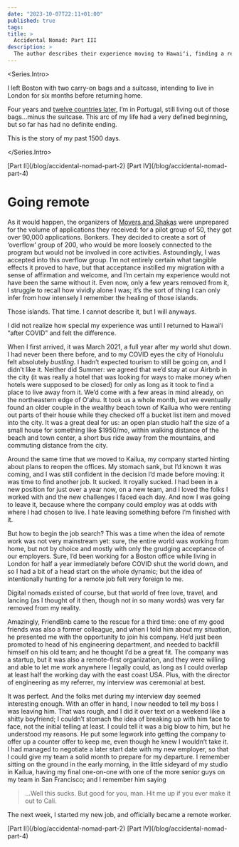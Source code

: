 ```yaml
---
date: "2023-10-07T22:11+01:00"
published: true
tags:
title: >
  Accidental Nomad: Part III
description: >
  The author describes their experience moving to Hawaiʻi, finding a remote job, and saying goodbye to their old team.
---
```


<Series.Intro>
<Nomad/>

I left Boston with two carry-on bags and a suitcase, intending to live in London for six months before returning home.

Four years and [twelve countries later](https://nomadlist.com/@daniel13rady), I’m in Portugal, still living out of those bags…minus the suitcase. This arc of my life had a very defined beginning, but so far has had no definite ending.

This is the story of my past 1500 days.

</Series.Intro>

<Series top>
  <Series.Previous>[Part II](/blog/accidental-nomad-part-2)</Series.Previous>
  <Series.Next>[Part IV](/blog/accidental-nomad-part-4)</Series.Next>
</Series>

# Going remote
As it would happen, the organizers of [Movers and Shakas](https://www.moversandshakas.org/) were unprepared for the volume of applications they received: for a pilot group of 50, they got over 90,000 applications. Bonkers. They decided to create a sort of ‘overflow’ group of 200, who would be more loosely connected to the program but would not be involved in core activities. Astoundingly, I was accepted into this overflow group. I’m not entirely certain what tangible effects it proved to have, but that acceptance instilled my migration with a sense of affirmation and welcome, and I’m certain my experience would not have been the same without it. Even now, only a few years removed from it, I struggle to recall how vividly alone I was; it’s the sort of thing I can only infer from how intensely I remember the healing of those islands.

Those islands. That time. I cannot describe it, but I will anyways.
<aside>
I did not realize how special my experience was until I returned to Hawaiʻi “after COVID” and felt the difference.
</aside>

When I first arrived, it was March 2021, a full year after my world shut down. I had never been there before, and to my COVID eyes the city of Honolulu felt absolutely *bustling*. I hadn’t expected tourism to still be going on, and I didn’t like it. Neither did Summer: we agreed that we’d stay at our Airbnb in the city (it was really a hotel that was looking for ways to make money when hotels were supposed to be closed) for only as long as it took to find a place to live away from it. We’d come with a few areas in mind already, on the northeastern edge of Oʻahu. It took us a whole month, but we eventually found an older couple in the wealthy beach town of Kailua who were renting out parts of their house while they checked off a bucket list item and moved into the city. It was a great deal for us: an open plan studio half the size of a small house for something like $1950/mo, within walking distance of the beach and town center, a short bus ride away from the mountains, and commuting distance from the city.

Around the same time that we moved to Kailua, my company started hinting about plans to reopen the offices. My stomach sank, but I’d known it was coming, and I was still confident in the decision I’d made before moving: it was time to find another job. It sucked. It royally sucked. I had been in a new position for just over a year now, on a new team, and I loved the folks I worked with and the new challenges I faced each day. And now I was going to leave it, because where the company could employ was at odds with where I had chosen to live. I hate leaving something before I’m finished with it.

But how to begin the job search? This was a time when the idea of remote work was not very mainstream yet: sure, the entire world was working from home, but not by choice and mostly with only the grudging acceptance of our employers. Sure, I’d been working for a Boston office while living in London for half a year immediately before COVID shut the world down, and so I had a bit of a head start on the whole dynamic; but the idea of intentionally hunting for a remote job felt very foreign to me.
<aside>
Digital nomads existed of course, but that world of free love, travel, and lancing (as I thought of it then, though not in so many words) was very far removed from my reality.
</aside>

Amazingly, FriendBnb came to the rescue for a third time: one of my good friends was also a former colleague, and when I told him about my situation, he presented me with the opportunity to join his company. He’d just been promoted to head of his engineering department, and needed to backfill himself on his old team; and he thought I’d be a great fit. The company was a startup, but it was also a remote-first organization, and they were willing and able to let me work anywhere I legally could, as long as I could overlap at least half the working day with the east coast USA. Plus, with the director of engineering as my referrer, my interview was ceremonial at best.

It was perfect. And the folks met during my interview day seemed interesting enough. With an offer in hand, I now needed to tell my boss I was leaving him. That was rough, and I did it over text on a weekend like a shitty boyfriend; I couldn’t stomach the idea of breaking up with him face to face, not the initial telling at least. I could tell it was a big blow to him, but he understood my reasons. He put some legwork into getting the company to offer up a counter offer to keep me, even though he knew I wouldn’t take it. I had managed to negotiate a later start date with my new employer, so that I could give my team a solid month to prepare for my departure. I remember sitting on the ground  in the early morning, in the little sideyard of my studio in Kailua, having my final one-on-one with one of the more senior guys on my team in San Francisco; and I remember him saying
>…Well this sucks. But good for you, man. Hit me up if you ever make it out to Cali.

The next week, I started my new job, and officially became a remote worker.

<Stars/>
<Series>
  <Series.Previous>[Part II](/blog/accidental-nomad-part-2)</Series.Previous>
  <Series.Next>[Part IV](/blog/accidental-nomad-part-4)</Series.Next>
</Series>
